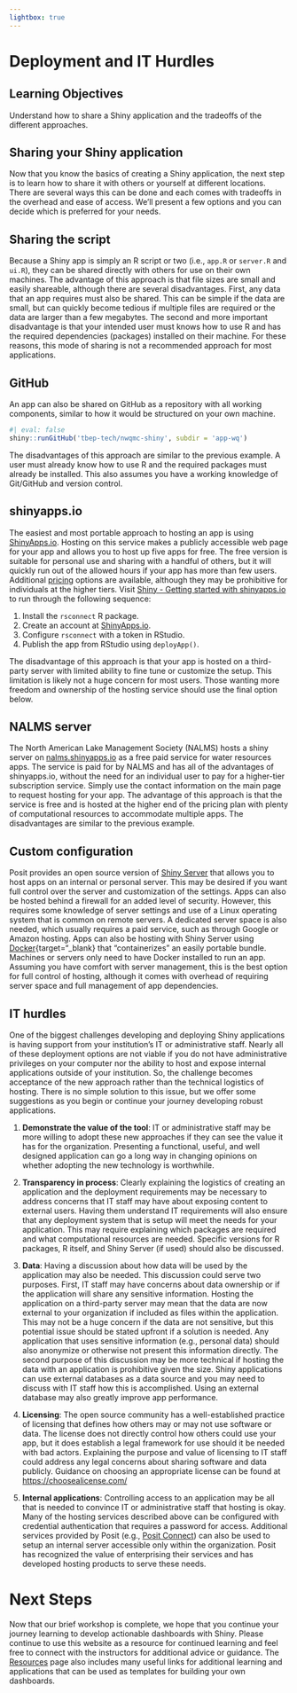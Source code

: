 ```yaml
---
lightbox: true
---
```


# Deployment and IT Hurdles

## Learning Objectives {.unnumbered .objectives}

Understand how to share a Shiny application and the tradeoffs of the different approaches.

## Sharing your Shiny application

Now that you know the basics of creating a Shiny application, the next step is to learn how to share it with others or yourself at different locations.  There are several ways this can be done and each comes with tradeoffs in the overhead and ease of access.  We'll present a few options and you can decide which is preferred for your needs.  

## Sharing the script

Because a Shiny app is simply an R script or two (i.e., `app.R` or `server.R` and `ui.R`), they can be shared directly with others for use on their own machines.  The advantage of this approach is that file sizes are small and easily shareable, although there are several disadvantages.  First, any data that an app requires must also be shared.  This can be simple if the data are small, but can quickly become tedious if multiple files are required or the data are larger than a few megabytes.  The second and more important disadvantage is that your intended user must knows how to use R and has the required dependencies (packages) installed on their machine.  For these reasons, this mode of sharing is not a recommended approach for most applications.

## GitHub

An app can also be shared on GitHub as a repository with all working components, similar to how it would be structured on your own machine.  

```r
#| eval: false
shiny::runGitHub('tbep-tech/nwqmc-shiny', subdir = 'app-wq')
```

The disadvantages of this approach are similar to the previous example. A user must already know how to use R and the required packages must already be installed.  This also assumes you have a working knowledge of Git/GitHub and version control.

## shinyapps.io

The easiest and most portable approach to hosting an app is using [ShinyApps.io](https://www.shinyapps.io/){target="_blank"}.  Hosting on this service makes a publicly accessible web page for your app and allows you to host up five apps for free.  The free version is suitable for personal use and sharing with a handful of others, but it will quickly run out of the allowed hours if your app has more than few users.  Additional [pricing](https://www.shinyapps.io/#pricing-anchor){target="_blank"} options are available, although they may be prohibitive for individuals at the higher tiers. Visit [Shiny - Getting started with shinyapps.io](https://shiny.posit.co/r/articles/share/shinyapps/){target="_blank"} to run through the following sequence:

1.  Install the `rsconnect` R package.
2.  Create an account at [ShinyApps.io](https://www.shinyapps.io/).
3.  Configure `rsconnect` with a token in RStudio.
4.  Publish the app from RStudio using `deployApp()`.

The disadvantage of this approach is that your app is hosted on a third-party server with limited ability to fine tune or customize the setup.  This limitation is likely not a huge concern for most users.  Those wanting more freedom and ownership of the hosting service should use the final option below.

## NALMS server

The North American Lake Management Society (NALMS) hosts a shiny server on [nalms.shinyapps.io](https://nalms.shinyapps.io/NALMS_Shiny_Home/){target="_blank"} as a free paid service for water resources apps.  The service is paid for by NALMS and has all of the advantages of shinyapps.io, without the need for an individual user to pay for a higher-tier subscription service.  Simply use the contact information on the main page to request hosting for your app.  The advantage of this approach is that the service is free and is hosted at the higher end of the pricing plan with plenty of computational resources to accommodate multiple apps.  The disadvantages are similar to the previous example.

## Custom configuration

Posit provides an open source version of [Shiny Server](https://github.com/rstudio/shiny-server/blob/master/README.md){target="_blank"} that allows you to host apps on an internal or personal server. This may be desired if you want full control over the server and customization of the settings.  Apps can also be hosted behind a firewall for an added level of security. However, this requires some knowledge of server settings and use of a Linux operating system that is common on remote servers. A dedicated server space is also needed, which usually requires a paid service, such as through Google or Amazon hosting. Apps can also be hosting with Shiny Server using [Docker](https://www.docker.com/){target="_blank} that "containerizes" an easily portable bundle. Machines or servers only need to have Docker installed to run an app.  Assuming you have comfort with server management, this is the best option for full control of hosting, although it comes with overhead of requiring server space and full management of app dependencies.

## IT hurdles

One of the biggest challenges developing and deploying Shiny applications is having support from your institution's IT or administrative staff.  Nearly all of these deployment options are not viable if you do not have administrative privileges on your computer nor the ability to host and expose internal applications outside of your institution.  So, the challenge becomes acceptance of the new approach rather than the technical logistics of hosting.  There is no simple solution to this issue, but we offer some suggestions as you begin or continue your journey developing robust applications. 

1. __Demonstrate the value of the tool__: IT or administrative staff may be more willing to adopt these new approaches if they can see the value it has for the organization.  Presenting a functional, useful, and well designed application can go a long way in changing opinions on whether adopting the new technology is worthwhile.  

1. __Transparency in process__: Clearly explaining the logistics of creating an application and the deployment requirements may be necessary to address concerns that IT staff may have about exposing content to external users. Having them understand IT requirements will also ensure that any deployment system that is setup will meet the needs for your application.  This may require explaining which packages are required and what computational resources are needed.  Specific versions for R packages, R itself, and Shiny Server (if used) should also be discussed.

1.  __Data__: Having a discussion about how data will be used by the application may also be needed.  This discussion could serve two purposes.  First, IT staff may have concerns about data ownership or if the application will share any sensitive information.  Hosting the application on a third-party server may mean that the data are now external to your organization if included as files within the application.  This may not be a huge concern if the data are not sensitive, but this potential issue should be stated upfront if a solution is needed.  Any application that uses sensitive information (e.g., personal data) should also anonymize or otherwise not present this information directly.  The second purpose of this discussion may be more technical if hosting the data with an application is prohibitive given the size. Shiny applications can use external databases as a data source and you may need to discuss with IT staff how this is accomplished.  Using an external database may also greatly improve app performance.

1. __Licensing__: The open source community has a well-established practice of licensing that defines how others may or may not use software or data.  The license does not directly control how others could use your app, but it does establish a legal framework for use should it be needed with bad actors.  Explaining the purpose and value of licensing to IT staff could address any legal concerns about sharing software and data publicly. Guidance on choosing an appropriate license can be found at [https://choosealicense.com/](https://choosealicense.com/){target="_blank"}

1. __Internal applications__: Controlling access to an application may be all that is needed to convince IT or administrative staff that hosting is okay.  Many of the hosting services described above can be configured with credential authentication that requires a password for access. Additional services provided by Posit (e.g., [Posit Connect](https://posit.co/products/enterprise/connect/){target="_blank"}) can also be used to setup an internal server accessible only within the organization. Posit has recognized the value of enterprising their services and has developed hosting products to serve these needs.

# Next Steps

Now that our brief workshop is complete, we hope that you continue your journey learning to develop actionable dashboards with Shiny.  Please continue to use this website as a resource for continued learning and feel free to connect with the instructors for additional advice or guidance.  The [Resources](https://tbep-tech.github.io/nwqmc-shiny/resources.html) page also includes many useful links for additional learning and applications that can be used as templates for building your own dashboards.
